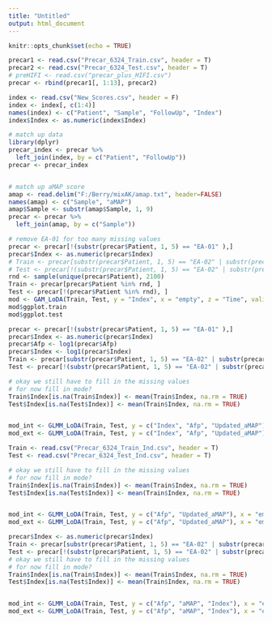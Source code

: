 ---
title: "Untitled"
output: html_document
---

```{r setup, include=FALSE}
knitr::opts_chunk$set(echo = TRUE)
```

```{r new mod}
precar1 <- read.csv("Precar_6324_Train.csv", header = T)
precar2 <- read.csv("Precar_6324_Test.csv", header = T)
# preHIFI <- read.csv("precar_plus_HIFI.csv")
precar <- rbind(precar1[, 1:13], precar2)

index <- read.csv("New_Scores.csv", header = F)
index <- index[, c(1:4)]
names(index) <- c("Patient", "Sample", "FollowUp", "Index")
index$Index <- as.numeric(index$Index)

# match up data
library(dplyr)
precar_index <- precar %>% 
  left_join(index, by = c("Patient", "FollowUp"))
precar <- precar_index


# match up aMAP score
amap <- read.delim("F:/Berry/mixAK/amap.txt", header=FALSE)
names(amap) <- c("Sample", "aMAP")
amap$Sample <- substr(amap$Sample, 1, 9)
precar <- precar %>%
  left_join(amap, by = c("Sample"))

```

```{r analyse trend}
# remove EA-01 for too many missing values
precar <- precar[!(substr(precar$Patient, 1, 5) == "EA-01" ),]
precar$Index <- as.numeric(precar$Index)
# Train <- precar[substr(precar$Patient, 1, 5) == "EA-02" | substr(precar$Patient, 1, 5) == "EA-03", ]
# Test <- precar[!(substr(precar$Patient, 1, 5) == "EA-02" | substr(precar$Patient, 1, 5) == "EA-03"), ]
rnd <- sample(unique(precar$Patient), 2100)
Train <- precar[precar$Patient %in% rnd, ]
Test <- precar[!(precar$Patient %in% rnd), ]
mod <- GAM_LoDA(Train, Test, y = "Index", x = "empty", z = "Time", validation = "internal", seed.used = 6324, w.pred = c(0.8, 0.2), burn = 2000, keep =5000)
mod$ggplot.train
mod$ggplot.test

```
```{r}
precar <- precar[!(substr(precar$Patient, 1, 5) == "EA-01" ),]
precar$Index <- as.numeric(precar$Index)
precar$Afp <- log1(precar$Afp)
precar$Index <- log1(precar$Index)
Train <- precar[substr(precar$Patient, 1, 5) == "EA-02" | substr(precar$Patient, 1, 5) == "EA-03", ]
Test <- precar[!(substr(precar$Patient, 1, 5) == "EA-02" | substr(precar$Patient, 1, 5) == "EA-03"), ]

# okay we still have to fill in the missing values
# for now fill in mode? 
Train$Index[is.na(Train$Index)] <- mean(Train$Index, na.rm = TRUE)
Test$Index[is.na(Test$Index)] <- mean(Train$Index, na.rm = TRUE)


mod_int <- GLMM_LoDA(Train, Test, y = c("Index", "Afp", "Updated_aMAP"), x = "empty", z = "Time", validation = "internal", seed.used = 6324, w.pred = c(0.8, 0.2), burn = 2000, keep =5000)
mod_ext <- GLMM_LoDA(Train, Test, y = c("Index", "Afp", "Updated_aMAP"), x = "empty", z = "Time", validation = "external", seed.used = 6324, w.pred = c(0.8, 0.2), burn = 2000, keep =5000)


```

```{r new amap}

Train <- read.csv("Precar_6324_Train_Ind.csv", header = T)
Test <- read.csv("Precar_6324_Test_Ind.csv", header = T)

# okay we still have to fill in the missing values
# for now fill in mode? 
Train$Index[is.na(Train$Index)] <- mean(Train$Index, na.rm = TRUE)
Test$Index[is.na(Test$Index)] <- mean(Train$Index, na.rm = TRUE)


mod_int <- GLMM_LoDA(Train, Test, y = c("Afp", "Updated_aMAP"), x = "empty", z = "Time", validation = "internal", seed.used = 6324, w.pred = c(0.8, 0.2), burn = 5000, keep =10000)
mod_ext <- GLMM_LoDA(Train, Test, y = c("Afp", "Updated_aMAP"), x = "empty", z = "Time", validation = "external", seed.used = 6324, w.pred = c(0.8, 0.2), burn = 5000, keep =10000)


```
```{r new amap}
precar$Index <- as.numeric(precar$Index)
Train <- precar[substr(precar$Patient, 1, 5) == "EA-02" | substr(precar$Patient, 1, 5) == "EA-03", ]
Test <- precar[!(substr(precar$Patient, 1, 5) == "EA-02" | substr(precar$Patient, 1, 5) == "EA-03"), ]
# okay we still have to fill in the missing values
# for now fill in mode? 
Train$Index[is.na(Train$Index)] <- mean(Train$Index, na.rm = TRUE)
Test$Index[is.na(Test$Index)] <- mean(Train$Index, na.rm = TRUE)


mod_int <- GLMM_LoDA(Train, Test, y = c("Afp", "aMAP", "Index"), x = "empty", z = "Time", validation = "internal", seed.used = 6324, w.pred = c(0.8, 0.2), burn = 5000, keep =10000)
mod_ext <- GLMM_LoDA(Train, Test, y = c("Afp", "aMAP", "Index"), x = "empty", z = "Time", validation = "external", seed.used = 6324, w.pred = c(0.8, 0.2), burn = 5000, keep =10000)


```